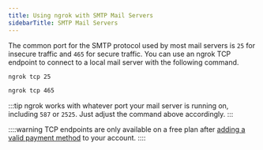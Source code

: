 ```yaml
---
title: Using ngrok with SMTP Mail Servers
sidebarTitle: SMTP Mail Servers
---
```


The common port for the SMTP protocol used by most mail servers is `25` for insecure traffic and `465` for secure traffic. You can use an ngrok TCP endpoint to connect to a local mail server with the following command.

```bash
ngrok tcp 25
```

```bash
ngrok tcp 465
```

:::tip
ngrok works with whatever port your mail server is running on, including `587` or `2525`. Just adjust the command above accordingly.
:::

::::warning
TCP endpoints are only available on a free plan after [adding a valid payment method](https://dashboard.ngrok.com/settings#id-verification) to your account.
::::
